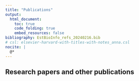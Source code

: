 ```yaml
---
title: "Publications"
output:
  html_document:
    toc: true
    code_folding: true
    embed_resources: false
bibliography: EstBioInfo_refs_20240216.bib
# csl: elsevier-harvard-with-titles-with-notes_anna.csl
nocite: |
  @*
---
```


## Research papers and other publications
